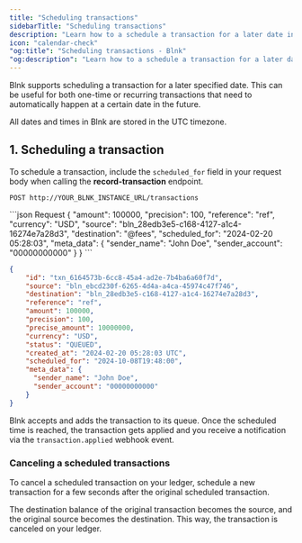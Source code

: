 ```yaml
---
title: "Scheduling transactions"
sidebarTitle: "Scheduling transactions"
description: "Learn how to a schedule a transaction for a later date in your Blnk Ledger."
icon: "calendar-check"
"og:title": "Scheduling transactions - Blnk"
"og:description": "Learn how to a schedule a transaction for a later date in your Blnk Ledger."
---
```



Blnk supports scheduling a transaction for a later specified date. This can be useful for both one-time or recurring transactions that need to automatically happen at a certain date in the future.

<Note>
    All dates and times in Blnk are stored in the UTC timezone.
</Note>

## 1. Scheduling a transaction

To schedule a transaction, include the `scheduled_for` field in your request body when calling the **record-transaction** endpoint.

```
POST http://YOUR_BLNK_INSTANCE_URL/transactions
```

<CodeGroup>
```json Request
{
    "amount": 100000,
    "precision": 100,
    "reference": "ref",
    "currency": "USD",
    "source": "bln_28edb3e5-c168-4127-a1c4-16274e7a28d3",
    "destination": "@fees",
    "scheduled_for": "2024-02-20 05:28:03",
    "meta_data": {
      "sender_name": "John Doe",
      "sender_account": "00000000000"
    }
}
```

```json Response
{
    "id": "txn_6164573b-6cc8-45a4-ad2e-7b4ba6a60f7d",
    "source": "bln_ebcd230f-6265-4d4a-a4ca-45974c47f746",
    "destination": "bln_28edb3e5-c168-4127-a1c4-16274e7a28d3",
    "reference": "ref",
    "amount": 100000,
    "precision": 100,
    "precise_amount": 10000000,
    "currency": "USD",
    "status": "QUEUED",
    "created_at": "2024-02-20 05:28:03 UTC",
    "scheduled_for": "2024-10-08T19:48:00",
    "meta_data": {
      "sender_name": "John Doe",
      "sender_account": "00000000000"
    }
}
```
</CodeGroup>

Blnk accepts and adds the transaction to its queue. Once the scheduled time is reached, the transaction gets applied and you receive a notification via the `transaction.applied` webhook event.

### Canceling a scheduled transactions
  
To cancel a scheduled transaction on your ledger, schedule a new transaction for a few seconds after the original scheduled transaction. 

The destination balance of the original transaction becomes the source, and the original source becomes the destination. This way, the transaction is canceled on your ledger.

<NeedHelp />
